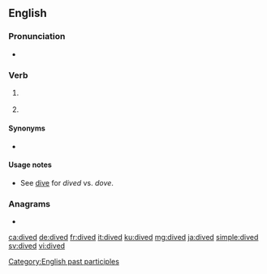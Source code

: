 ==English==

===Pronunciation===
* {{IPA|/ˈdaɪ̯vd/|lang=en}}

===Verb===
{{head|en|verb form}}

# {{en-past of|dive}} {{gloss|scuba diving}}
# {{inflection of|dive||past|part|lang=en}} {{gloss|jump head-first}}

====Synonyms====
* {{sense|scuba diving}} {{l|en|dove}} {{qualifier|US}}

====Usage notes====
* See [[dive]] for ''dived'' vs. ''dove''.

[[Category:English past participles]]

===Anagrams===
* {{l|en|vided}}

[[ca:dived]]
[[de:dived]]
[[fr:dived]]
[[it:dived]]
[[ku:dived]]
[[mg:dived]]
[[ja:dived]]
[[simple:dived]]
[[sv:dived]]
[[vi:dived]]